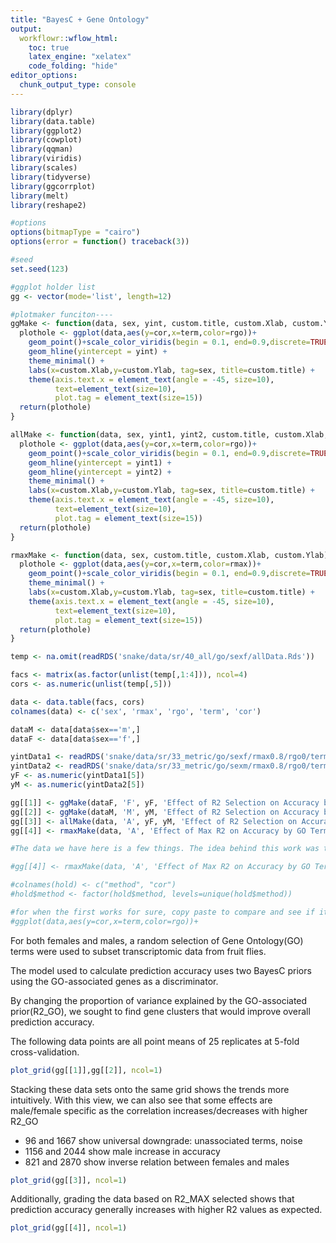 ```yaml
---
title: "BayesC + Gene Ontology"
output:
  workflowr::wflow_html:
    toc: true
    latex_engine: "xelatex"
    code_folding: "hide"
editor_options:
  chunk_output_type: console
---
```


```r

library(dplyr)
library(data.table)
library(ggplot2)
library(cowplot)
library(qqman)
library(viridis)
library(scales)
library(tidyverse)
library(ggcorrplot)
library(melt)
library(reshape2)

#options
options(bitmapType = "cairo")
options(error = function() traceback(3))

#seed
set.seed(123)

#ggplot holder list
gg <- vector(mode='list', length=12)

```

```r
#plotmaker funciton----
ggMake <- function(data, sex, yint, custom.title, custom.Xlab, custom.Ylab){
  plothole <- ggplot(data,aes(y=cor,x=term,color=rgo))+
    geom_point()+scale_color_viridis(begin = 0.1, end=0.9,discrete=TRUE) +
    geom_hline(yintercept = yint) +
    theme_minimal() +
    labs(x=custom.Xlab,y=custom.Ylab, tag=sex, title=custom.title) +
    theme(axis.text.x = element_text(angle = -45, size=10),
          text=element_text(size=10),
          plot.tag = element_text(size=15))
  return(plothole)
}

allMake <- function(data, sex, yint1, yint2, custom.title, custom.Xlab, custom.Ylab){
  plothole <- ggplot(data,aes(y=cor,x=term,color=rgo))+
    geom_point()+scale_color_viridis(begin = 0.1, end=0.9,discrete=TRUE) +
    geom_hline(yintercept = yint1) +
    geom_hline(yintercept = yint2) +
    theme_minimal() +
    labs(x=custom.Xlab,y=custom.Ylab, tag=sex, title=custom.title) +
    theme(axis.text.x = element_text(angle = -45, size=10),
          text=element_text(size=10),
          plot.tag = element_text(size=15))
  return(plothole)
}

rmaxMake <- function(data, sex, custom.title, custom.Xlab, custom.Ylab){
  plothole <- ggplot(data,aes(y=cor,x=term,color=rmax))+
    geom_point()+scale_color_viridis(begin = 0.1, end=0.9,discrete=TRUE) +
    theme_minimal() +
    labs(x=custom.Xlab,y=custom.Ylab, tag=sex, title=custom.title) +
    theme(axis.text.x = element_text(angle = -45, size=10),
          text=element_text(size=10),
          plot.tag = element_text(size=15))
  return(plothole)
}

```

```r

temp <- na.omit(readRDS('snake/data/sr/40_all/go/sexf/allData.Rds'))

facs <- matrix(as.factor(unlist(temp[,1:4])), ncol=4)
cors <- as.numeric(unlist(temp[,5]))

data <- data.table(facs, cors)
colnames(data) <- c('sex', 'rmax', 'rgo', 'term', 'cor')

dataM <- data[data$sex=='m',]
dataF <- data[data$sex=='f',]

yintData1 <- readRDS('snake/data/sr/33_metric/go/sexf/rmax0.8/rgo0/term1/rowData.Rds')
yintData2 <- readRDS('snake/data/sr/33_metric/go/sexm/rmax0.8/rgo0/term1/rowData.Rds')
yF <- as.numeric(yintData1[5])
yM <- as.numeric(yintData2[5])

gg[[1]] <- ggMake(dataF, 'F', yF, 'Effect of R2 Selection on Accuracy by GO Term', 'GO Term', 'Prediction Accuracy')
gg[[2]] <- ggMake(dataM, 'M', yM, 'Effect of R2 Selection on Accuracy by GO Term', 'GO Term', 'Prediction Accuracy')
gg[[3]] <- allMake(data, 'A', yF, yM, 'Effect of R2 Selection on Accuracy by GO Term', 'GO Term', 'Prediction Accuracy')
gg[[4]] <- rmaxMake(data, 'A', 'Effect of Max R2 on Accuracy by GO Term', 'GO Term', 'Prediction Accuracy')

#The data we have here is a few things. The idea behind this work was to analyze the effects of GO terms asa Bayesian prior. By using two separate priors, we aset the first one to efffects of the go terms and the second to the ffects of all non go terms. 

#gg[[4]] <- rmaxMake(data, 'A', 'Effect of Max R2 on Accuracy by GO Term', 'GO Term', 'Prediction Accuracy')

#colnames(hold) <- c("method", "cor")
#hold$method <- factor(hold$method, levels=unique(hold$method))

#for when the first works for sure, copy paste to compare and see if it mattered at all
#ggplot(data,aes(y=cor,x=term,color=rgo))+

```

For both females and males, a random selection of Gene Ontology(GO) terms were used to subset transcriptomic data from fruit flies.

The model used to calculate prediction accuracy uses two BayesC priors using the GO-associated genes as a discriminator. 

By changing the proportion of variance explained by the GO-associated prior(R2_GO), we sought to find gene clusters that would improve overall prediction accuracy. 

The following data points are all point means of 25 replicates at 5-fold cross-validation.

```r

plot_grid(gg[[1]],gg[[2]], ncol=1)

```

Stacking these data sets onto the same grid shows the trends more intuitively. With this view, we can also see that some effects are male/female specific as the correlation increases/decreases with higher R2_GO

- 96 and 1667 show universal downgrade: unassociated terms, noise
- 1156 and 2044 show male increase in accuracy
- 821 and 2870 show inverse relation between females and males

```r

plot_grid(gg[[3]], ncol=1)

```

Additionally, grading the data based on R2_MAX selected shows that prediction accuracy generally increases with higher R2 values as expected.

```r

plot_grid(gg[[4]], ncol=1)

```


